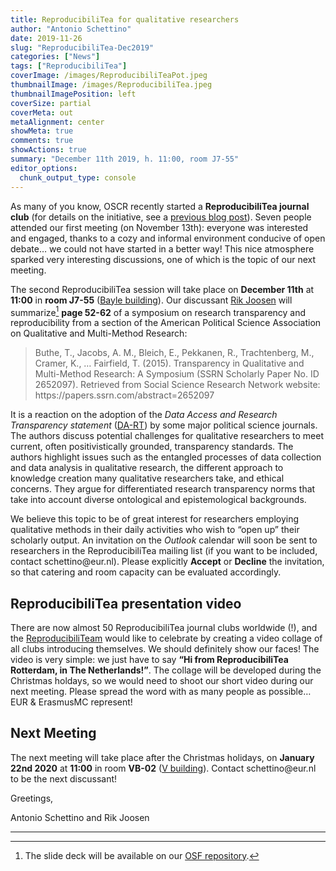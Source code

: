 ```yaml
---
title: ReproducibiliTea for qualitative researchers
author: "Antonio Schettino"
date: 2019-11-26
slug: "ReproducibiliTea-Dec2019"
categories: ["News"]
tags: ["ReproducibiliTea"]
coverImage: /images/ReproducibiliTeaPot.jpeg
thumbnailImage: /images/ReproducibiliTea.jpeg
thumbnailImagePosition: left
coverSize: partial
coverMeta: out
metaAlignment: center
showMeta: true
comments: true
showActions: true
summary: "December 11th 2019, h. 11:00, room J7-55"
editor_options: 
  chunk_output_type: console
---
```


As many of you know, OSCR recently started a **ReproducibiliTea journal club** (for details on the initiative, see a [previous blog post](https://www.openscience-rotterdam.com/2019/10/announcement-reproducibilitea/)). Seven people attended our first meeting (on November 13th): everyone was interested and engaged, thanks to a cozy and informal environment conducive of open debate... we could not have started in a better way! This nice atmosphere sparked very interesting discussions, one of which is the topic of our next meeting.

The second ReproducibiliTea session will take place on **December 11th** at **11:00** in **room J7-55** ([Bayle building](https://www.eur.nl/en/campus/locations/spaces/bayle-building)). Our discussant [Rik Joosen](https://www.researchgate.net/profile/Rik_Joosen) will summarize[^1] **page 52-62** of a symposium on research transparency and reproducibility from a section of the American Political Science Association on Qualitative and Multi-Method Research:

> Buthe, T., Jacobs, A. M., Bleich, E., Pekkanen, R., Trachtenberg, M., Cramer, K., … Fairfield, T. (2015). Transparency in Qualitative and Multi-Method Research: A Symposium (SSRN Scholarly Paper No. ID 2652097). Retrieved from Social Science Research Network website: https://papers.ssrn.com/abstract=2652097

It is a reaction on the adoption of the _Data Access and Research Transparency statement_ ([DA-RT](https://www.dartstatement.org/)) by some major political science journals. The authors discuss potential challenges for qualitative researchers to meet current, often positivistically grounded, transparency standards. The authors highlight issues such as the entangled processes of data collection and data analysis in qualitative research, the different approach to knowledge creation many qualitative researchers take, and ethical concerns. They argue for differentiated research transparency norms that take into account diverse ontological and epistemological backgrounds.

We believe this topic to be of great interest for researchers employing qualitative methods in their daily activities who wish to "open up" their scholarly output. An invitation on the _Outlook_ calendar will soon be sent to researchers in the ReproducibiliTea mailing list (if you want to be included, contact schettino@eur.nl). Please explicitly **Accept** or **Decline** the invitation, so that catering and room capacity can be evaluated accordingly.

## ReproducibiliTea presentation video

There are now almost 50 ReproducibiliTea journal clubs worldwide (!), and the [ReproducibiliTeam](https://reproducibilitea.netlify.com/about/) would like to celebrate by creating a video collage of all clubs introducing themselves. We should definitely show our faces! The video is very simple: we just have to say **"Hi from ReproducibiliTea Rotterdam, in The Netherlands!"**. The collage will be developed during the Christmas holdays, so we would need to shoot our short video during our next meeting. Please spread the word with as many people as possible... EUR & ErasmusMC represent!

## Next Meeting

The next meeting will take place after the Christmas holidays, on **January 22nd 2020** at **11:00** in room **VB-02** ([V building](https://www.eur.nl/en/campus/locations/spaces/v-building)). Contact schettino@eur.nl to be the next discussant!

Greetings,

Antonio Schettino and Rik Joosen

***

[^1]: The slide deck will be available on our [OSF repository](https://osf.io/yk9pf/).


